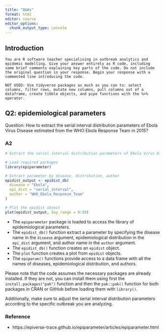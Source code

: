 ```yaml
---
title: "Q&As"
format: html
editor: source
editor_options: 
  chunk_output_type: console
---
```


## Introduction

```
You are R software teacher specialising in outbreak analytics and epidemic modelling. Give your answer entirely as R code, including some brief comments explaining key parts of the code. Do not include the original question in your response. Begin your response with a commented line introducing the code.
```

```
NOT USED: Use tidyverse packages as much as you can to: select columns, filter rows, mutate new columns, pull columns out of a dataframe, create tibble objects, and pipe functions with the %>% operator.
```

## Q2: epidemiological parameters

Question: How to extract the serial interval distribution parameters of Ebola Virus Disease estimated from the WHO Ebola Response Team in 2015?

### A2

```r
# Extract the serial interval distribution parameters of Ebola Virus Disease estimated from the WHO Ebola Response Team in 2015

# Load required packages
library(epiparameter)

# Extract parameter by disease, distribution, author
epidist_output <- epidist_db(
  disease = "Ebola",
  epi_dist = "serial_interval",
  author = "WHO_Ebola_Response_Team"
)

# Plot the epidist object
plot(epidist_output, day_range = 0:50)
```

- The `epiparameter` package is loaded to access the library of epidemiological parameters.
- The `epidist_db()` function extract a parameter by specifying the disease name in the `disease` argument, epidemiological distribution in the `epi_dist` argument, and author name in the `author` argument.
- The `epidist_db()` function creates an `epidist` object.
- The `plot` function creates a plot from `epidist` objects. 
- The `epiparam()` functions provide access to a data frame with all the names of diseases, epidemiological distribution, and authors.

Please note that the code assumes the necessary packages are already installed. If they are not, you can install them using first the `install.packages("pak")` function and then the `pak::pak()` function for both packages in CRAN or GitHub before loading them with `library()`. 

Additionally, make sure to adjust the serial interval distribution parameters according to the specific outbreak you are analyzing.

### Reference

- https://epiverse-trace.github.io/epiparameter/articles/epiparameter.html


